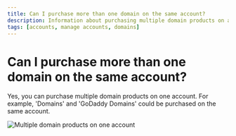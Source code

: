 ```yaml
---
title: Can I purchase more than one domain on the same account?
description: Information about purchasing multiple domain products on a single account
tags: [accounts, manage accounts, domains]
---
```


# Can I purchase more than one domain on the same account?

Yes, you can purchase multiple domain products on one account. For example, 'Domains' and 'GoDaddy Domains' could be purchased on the same account.

![Multiple domain products on one account](/img/accounts/accounts-manage-accounts/multiple-domains.jpg)